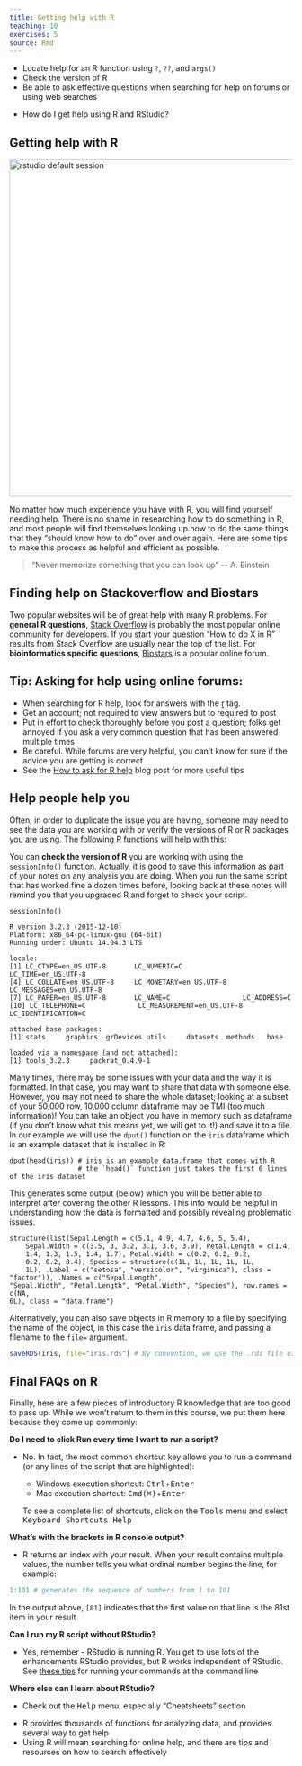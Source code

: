 ```yaml
---
title: Getting help with R
teaching: 10
exercises: 5
source: Rmd
---
```


::::::::::::::::::::::::::::::::::::::: objectives

- Locate help for an R function using `?`, `??`, and `args()`
- Check the version of R
- Be able to ask effective questions when searching for help on forums or using web searches

::::::::::::::::::::::::::::::::::::::::::::::::::

:::::::::::::::::::::::::::::::::::::::: questions

- How do I get help using R and RStudio?

::::::::::::::::::::::::::::::::::::::::::::::::::

## Getting help with R

<img src="fig/oreilly_book_covers.png" alt="rstudio default session" style="width: 600px;"/>

No matter how much experience you have with R, you will find yourself
needing help. There is no shame in researching how to do something in R, and
most people will find themselves looking up how to do the same things that
they "should know how to do" over and over again. Here are some tips to make
this process as helpful and efficient as possible.

> "Never memorize something that you can look up"
> \-- A. Einstein

## Finding help on Stackoverflow and Biostars

Two popular websites will be of great help with many R problems. For **general**
**R questions**, [Stack Overflow](https://stackoverflow.com/) is probably the most
popular online community for developers. If you start your question "How to do X
in R" results from Stack Overflow are usually near the top of the list. For
**bioinformatics specific questions**, [Biostars](https://www.biostars.org/) is
a popular online forum.

:::::::::::::::::::::::::::::::::::::::::  callout

## Tip: Asking for help using online forums:

- When searching for R help, look for answers with the [r](https://stackoverflow.com/questions/tagged/r) tag.
- Get an account; not required to view answers but to required to post
- Put in effort to check thoroughly before you post a question; folks get
  annoyed if you ask a very common question that has been answered multiple
  times
- Be careful. While forums are very helpful, you can't know for sure if the
  advice you are getting is correct
- See the [How to ask for R help](https://blog.revolutionanalytics.com/2014/01/how-to-ask-for-r-help.html)
  blog post for more useful tips

::::::::::::::::::::::::::::::::::::::::::::::::::

## Help people help you

Often, in order to duplicate the issue you are having, someone may need to see
the data you are working with or verify the versions of R or R packages you
are using. The following R functions will help with this:

You can **check the version of R** you are working with using the `sessionInfo()`
function. Actually, it is good to save this information as part of your notes
on any analysis you are doing. When you run the same script that has worked fine
a dozen times before, looking back at these notes will remind you that you
upgraded R and forget to check your script.

```
sessionInfo()
```

```
R version 3.2.3 (2015-12-10)
Platform: x86_64-pc-linux-gnu (64-bit)
Running under: Ubuntu 14.04.3 LTS

locale:
[1] LC_CTYPE=en_US.UTF-8       LC_NUMERIC=C               LC_TIME=en_US.UTF-8
[4] LC_COLLATE=en_US.UTF-8     LC_MONETARY=en_US.UTF-8    LC_MESSAGES=en_US.UTF-8
[7] LC_PAPER=en_US.UTF-8       LC_NAME=C                  LC_ADDRESS=C
[10] LC_TELEPHONE=C             LC_MEASUREMENT=en_US.UTF-8 LC_IDENTIFICATION=C

attached base packages:
[1] stats     graphics  grDevices utils     datasets  methods   base

loaded via a namespace (and not attached):
[1] tools_3.2.3     packrat_0.4.9-1
```

Many times, there may be some issues with your data and the way it is formatted.
In that case, you may want to share that data with someone else. However, you
may not need to share the whole dataset; looking at a subset of your 50,000 row,
10,000 column dataframe may be TMI (too much information)! You can take an
object you have in memory such as dataframe (if you don't know what this means
yet, we will get to it!) and save it to a file. In our example we will use the
`dput()` function on the `iris` dataframe which is an example dataset that is
installed in R:

```
dput(head(iris)) # iris is an example data.frame that comes with R
                 # the `head()` function just takes the first 6 lines of the iris dataset
```

This generates some output (below) which you will be better able to interpret
after covering the other R lessons. This info would be helpful in understanding
how the data is formatted and possibly revealing problematic issues.

```
structure(list(Sepal.Length = c(5.1, 4.9, 4.7, 4.6, 5, 5.4),
    Sepal.Width = c(3.5, 3, 3.2, 3.1, 3.6, 3.9), Petal.Length = c(1.4,
    1.4, 1.3, 1.5, 1.4, 1.7), Petal.Width = c(0.2, 0.2, 0.2,
    0.2, 0.2, 0.4), Species = structure(c(1L, 1L, 1L, 1L, 1L,
    1L), .Label = c("setosa", "versicolor", "virginica"), class = "factor")), .Names = c("Sepal.Length",
"Sepal.Width", "Petal.Length", "Petal.Width", "Species"), row.names = c(NA,
6L), class = "data.frame")
```

Alternatively, you can also save objects in R memory to a file by specifying
the name of the object, in this case the `iris` data frame, and passing a
filename to the `file=` argument.

```r
saveRDS(iris, file="iris.rds") # By convention, we use the .rds file extension
```

## Final FAQs on R

Finally, here are a few pieces of introductory R knowledge that are too good to
pass up. While we won't return to them in this course, we put them here because
they come up commonly:

**Do I need to click Run every time I want to run a script?**

- No. In fact, the most common shortcut key allows you to run a command (or
  any lines of the script that are highlighted):
  
  - Windows execution shortcut: <KBD>Ctrl</KBD>\+<KBD>Enter</KBD>
  - Mac execution shortcut: <KBD>Cmd(⌘)</KBD>\+<KBD>Enter</KBD>
  
  To see a complete list of shortcuts, click on the <KBD>Tools</KBD> menu and
  select <KBD>Keyboard Shortcuts Help</KBD>

**What's with the brackets in R console output?**

- R returns an index with your result. When your result contains multiple values,
  the number tells you what ordinal number begins the line, for example:

```r
1:101 # generates the sequence of numbers from 1 to 101
```

In the output above, `[81]` indicates that the first value on that line is the
81st item in your result

**Can I run my R script without RStudio?**

- Yes, remember - RStudio is running R. You get to use lots of the enhancements
  RStudio provides, but R works independent of RStudio. See [these tips](https://support.rstudio.com/hc/en-us/articles/218012917-How-to-run-R-scripts-from-the-command-line) for running your commands at the command line

**Where else can I learn about RStudio?**

- Check out the <KBD>Help</KBD> menu, especially "Cheatsheets" section

:::::::::::::::::::::::::::::::::::::::: keypoints

- R provides thousands of functions for analyzing data, and provides several way to get help
- Using R will mean searching for online help, and there are tips and resources on how to search effectively

::::::::::::::::::::::::::::::::::::::::::::::::::


